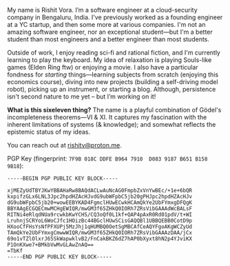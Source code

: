 My name is Rishit Vora. I’m a software engineer at a cloud-security company in Bengaluru, India. I've previously worked as a founding engineer at a YC startup, and then some more at various companies. I'm not an amazing software engineer, nor an exceptional student—but I'm a better student than most engineers and a better engineer than most students.

Outside of work, I enjoy reading sci-fi and rational fiction, and I'm currently learning to play the keyboard. My idea of relaxation is playing Souls-like games (Elden Ring ftw) or enjoying a movie. I also have a particular fondness for _starting_ things—learning subjects from scratch (enjoying this economics course), diving into new projects (building a self-driving model robot), picking up an instrument, or starting a blog. Although, persistence isn't second nature to me yet – but I’m working on it!

**What is this sixeleven thing?** The name is a playful combination of Gödel's incompleteness theorems—VI & XI. It captures my fascination with the inherent limitations of systems (& knowledge); and somewhat reflects the epistemic status of my ideas.

You can reach out at rishitv@proton.me.

PGP Key (fingerprint: `7F9B 018C DDFE B964 7910  D083 9187 B651 B158 9B18`): 
```pgp
-----BEGIN PGP PUBLIC KEY BLOCK-----

xjMEZyUdTBYJKwYBBAHaRw8BAQdACLwAuNcAG0FmpbZxVnYwBEc/+1e+6bQR
kxpifzGLx6LNL3Jpc2hpdHZAcHJvdG9ubWFpbC5jb20gPHJpc2hpdHZAcHJv
dG9ubWFpbC5jb20+wowEEBYKAD4FgmclHUwECwkHCAmQkYe2UbFYmxgDFQgK
BBYAAgECGQECmwMCHgEWIQR/mwGM3f65ZHkQ0IORh7ZRsVibGAAAdWcBALsF
RITNi4eRlqdNUa9rcwkbKwYCHS/CQ3oQf0L1kf+QAP4pAxR0Rd01pdV/t+WI
LruhnjSCRYoL6WoCJfc1HOizBc44BGclHUwSCisGAQQBl1UBBQEBB0CotD9p
HXooCfFHsYsNfPFXUPj5MzJhj1qHUMBQ0OetSgMBCAfCeAQYFgoAKgWCZyUd
TAmQkYe2UbFYmxgCmwwWIQR/mwGM3f65ZHkQ0IORh7ZRsVibGAAAzDAA/jCx
69o1vTZlOlxrJ65SkWapwklvB2/FnCakBKZ6dZ7hAP0bXyxt8hN2p4YJviKX
P1OnKXwe7+BMkbVwMvGLAwZnAQ==
=TbKf
-----END PGP PUBLIC KEY BLOCK-----
```